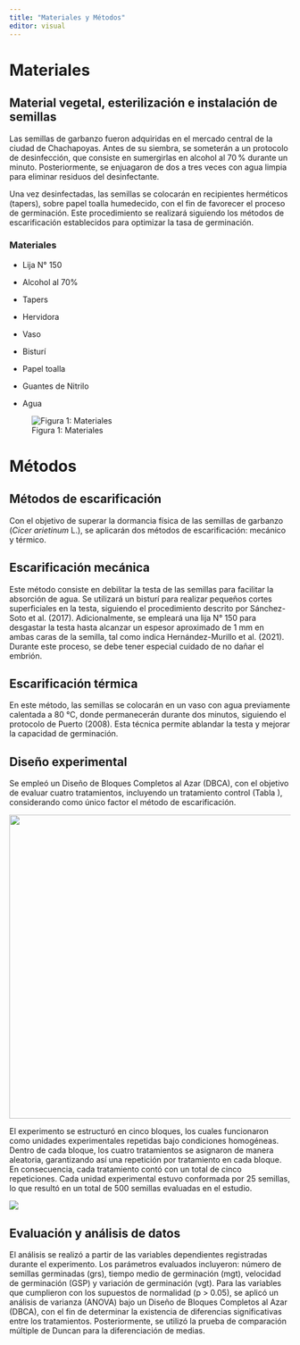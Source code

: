 ---
title: "Materiales y Métodos"
editor: visual
---

# Materiales

## Material vegetal, esterilización e instalación de semillas

<p align="justify">

Las semillas de garbanzo fueron adquiridas en el mercado central de la ciudad de Chachapoyas. Antes de su siembra, se someterán a un protocolo de desinfección, que consiste en sumergirlas en alcohol al 70 % durante un minuto. Posteriormente, se enjuagaron de dos a tres veces con agua limpia para eliminar residuos del desinfectante.

</p>

<p align="justify">

Una vez desinfectadas, las semillas se colocarán en recipientes herméticos (tapers), sobre papel toalla humedecido, con el fin de favorecer el proceso de germinación. Este procedimiento se realizará siguiendo los métodos de escarificación establecidos para optimizar la tasa de germinación.

</p>

### Materiales

-   Lija N° 150

-   Alcohol al 70%

-   Tapers

-   Hervidora

-   Vaso

-   Bisturí

-   Papel toalla

-   Guantes de Nitrilo

-   Agua

![Figura 1: Materiales](images/Materiales.jpg){fig-align="center"}

# Métodos

## Métodos de escarificación

<p align="justify">

Con el objetivo de superar la dormancia física de las semillas de garbanzo (*Cicer arietinum* L.), se aplicarán dos métodos de escarificación: mecánico y térmico.

</p>

## Escarificación mecánica

<p align="justify">

Este método consiste en debilitar la testa de las semillas para facilitar la absorción de agua. Se utilizará un bisturí para realizar pequeños cortes superficiales en la testa, siguiendo el procedimiento descrito por Sánchez-Soto et al. (2017). Adicionalmente, se empleará una lija N° 150 para desgastar la testa hasta alcanzar un espesor aproximado de 1 mm en ambas caras de la semilla, tal como indica Hernández-Murillo et al. (2021). Durante este proceso, se debe tener especial cuidado de no dañar el embrión.

</p>

## Escarificación térmica

<p align="justify">

En este método, las semillas se colocarán en un vaso con agua previamente calentada a 80 °C, donde permanecerán durante dos minutos, siguiendo el protocolo de Puerto (2008). Esta técnica permite ablandar la testa y mejorar la capacidad de germinación.

</p>

## Diseño experimental

<p align="justify">

Se empleó un Diseño de Bloques Completos al Azar (DBCA), con el objetivo de evaluar cuatro tratamientos, incluyendo un tratamiento control (Tabla ), considerando como único factor el método de escarificación.

</p>

![](images/factor.jpeg){fig-align="center" width="544"}

<p align="justify">

El experimento se estructuró en cinco bloques, los cuales funcionaron como unidades experimentales repetidas bajo condiciones homogéneas. Dentro de cada bloque, los cuatro tratamientos se asignaron de manera aleatoria, garantizando así una repetición por tratamiento en cada bloque. En consecuencia, cada tratamiento contó con un total de cinco repeticiones. Cada unidad experimental estuvo conformada por 25 semillas, lo que resultó en un total de 500 semillas evaluadas en el estudio.

</p>

![](images/de.jpg){fig-align="center"}

## Evaluación y análisis de datos

<p align="justify">

El análisis se realizó a partir de las variables dependientes registradas durante el experimento. Los parámetros evaluados incluyeron: número de semillas germinadas (grs), tiempo medio de germinación (mgt), velocidad de germinación (GSP) y variación de germinación (vgt). Para las variables que cumplieron con los supuestos de normalidad (p \> 0.05), se aplicó un análisis de varianza (ANOVA) bajo un Diseño de Bloques Completos al Azar (DBCA), con el fin de determinar la existencia de diferencias significativas entre los tratamientos. Posteriormente, se utilizó la prueba de comparación múltiple de Duncan para la diferenciación de medias.

</p>
